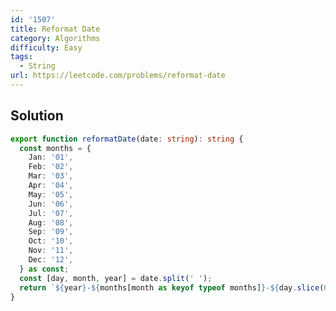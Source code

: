 ```yaml
---
id: '1507'
title: Reformat Date
category: Algorithms
difficulty: Easy
tags:
  - String
url: https://leetcode.com/problems/reformat-date
---
```


## Solution

```typescript showLineNumbers
export function reformatDate(date: string): string {
  const months = {
    Jan: '01',
    Feb: '02',
    Mar: '03',
    Apr: '04',
    May: '05',
    Jun: '06',
    Jul: '07',
    Aug: '08',
    Sep: '09',
    Oct: '10',
    Nov: '11',
    Dec: '12',
  } as const;
  const [day, month, year] = date.split(' ');
  return `${year}-${months[month as keyof typeof months]}-${day.slice(0, -2).padStart(2, '0')}`;
}
```
